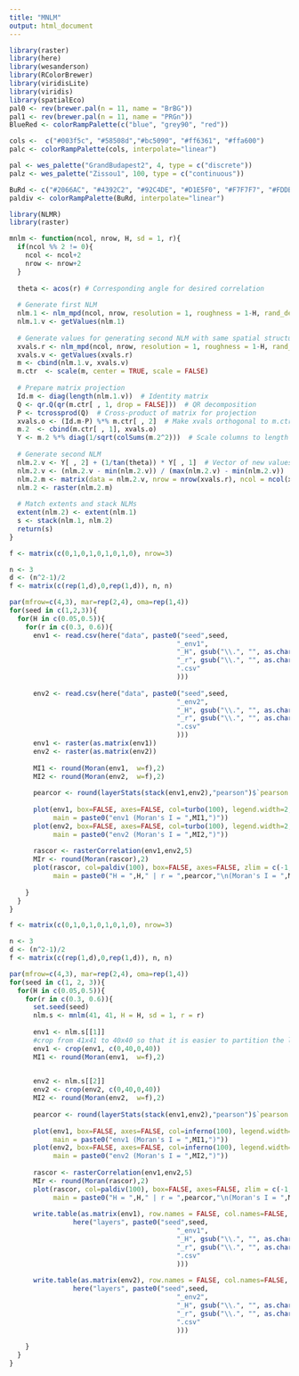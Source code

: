 ```yaml
---
title: "MNLM"
output: html_document
---
```

```r
library(raster)
library(here)
library(wesanderson)
library(RColorBrewer)
library(viridisLite)
library(viridis)
library(spatialEco)
pal0 <- rev(brewer.pal(n = 11, name = "BrBG"))
pal1 <- rev(brewer.pal(n = 11, name = "PRGn"))
BlueRed <- colorRampPalette(c("blue", "grey90", "red")) 

cols <-  c("#003f5c", "#58508d","#bc5090", "#ff6361", "#ffa600")
palc <- colorRampPalette(cols, interpolate="linear")

pal <- wes_palette("GrandBudapest2", 4, type = c("discrete"))
palz <- wes_palette("Zissou1", 100, type = c("continuous"))

BuRd <- c("#2066AC", "#4392C2", "#92C4DE", "#D1E5F0", "#F7F7F7", "#FDDBC6", "#F4A581", "#D5604C", "#B2182B")
paldiv <- colorRampPalette(BuRd, interpolate="linear")
```

```r
library(NLMR)
library(raster)

mnlm <- function(ncol, nrow, H, sd = 1, r){
  if(ncol %% 2 != 0){
    ncol <- ncol+2
    nrow <- nrow+2
  }
  
  theta <- acos(r) # Corresponding angle for desired correlation
  
  # Generate first NLM
  nlm.1 <- nlm_mpd(ncol, nrow, resolution = 1, roughness = 1-H, rand_dev = sd, rescale = TRUE, verbose = TRUE)
  nlm.1.v <- getValues(nlm.1)
  
  # Generate values for generating second NLM with same spatial structure
  xvals.r <- nlm_mpd(ncol, nrow, resolution = 1, roughness = 1-H, rand_dev = sd, rescale = TRUE, verbose = TRUE)
  xvals.v <- getValues(xvals.r)
  m <- cbind(nlm.1.v, xvals.v)
  m.ctr  <- scale(m, center = TRUE, scale = FALSE)   
  
  # Prepare matrix projection
  Id.m <- diag(length(nlm.1.v))  # Identity matrix
  Q <- qr.Q(qr(m.ctr[ , 1, drop = FALSE]))  # QR decomposition
  P <- tcrossprod(Q)  # Cross-product of matrix for projection
  xvals.o <- (Id.m-P) %*% m.ctr[ , 2]  # Make xvals orthogonal to m.ctr
  m.2  <- cbind(m.ctr[ , 1], xvals.o)
  Y <- m.2 %*% diag(1/sqrt(colSums(m.2^2)))  # Scale columns to length 1
  
  # Generate second NLM
  nlm.2.v <- Y[ , 2] + (1/tan(theta)) * Y[ , 1]  # Vector of new values
  nlm.2.v <- (nlm.2.v - min(nlm.2.v)) / (max(nlm.2.v) - min(nlm.2.v))  # Scale new values from 0 to 1
  nlm.2.m <- matrix(data = nlm.2.v, nrow = nrow(xvals.r), ncol = ncol(xvals.r), byrow = TRUE)
  nlm.2 <- raster(nlm.2.m)
  
  # Match extents and stack NLMs
  extent(nlm.2) <- extent(nlm.1)  
  s <- stack(nlm.1, nlm.2)
  return(s)
}
```

```r
f <- matrix(c(0,1,0,1,0,1,0,1,0), nrow=3)

n <- 3
d <- (n^2-1)/2
f <- matrix(c(rep(1,d),0,rep(1,d)), n, n)

par(mfrow=c(4,3), mar=rep(2,4), oma=rep(1,4))
for(seed in c(1,2,3)){
  for(H in c(0.05,0.5)){
    for(r in c(0.3, 0.6)){
      env1 <- read.csv(here("data", paste0("seed",seed,
                                          "_env1",
                                          "_H", gsub("\\.", "", as.character(H*100)),
                                          "_r", gsub("\\.", "", as.character(r*100)),
                                          ".csv"
                                          )))
      
      env2 <- read.csv(here("data", paste0("seed",seed,
                                          "_env2",
                                          "_H", gsub("\\.", "", as.character(H*100)),
                                          "_r", gsub("\\.", "", as.character(r*100)),
                                          ".csv"
                                          )))
      env1 <- raster(as.matrix(env1))
      env2 <- raster(as.matrix(env2))
    
      MI1 <- round(Moran(env1,  w=f),2)
      MI2 <- round(Moran(env2,  w=f),2)
      
      pearcor <- round(layerStats(stack(env1,env2),"pearson")$`pearson correlation coefficient`,1)[1,2]
      
      plot(env1, box=FALSE, axes=FALSE, col=turbo(100), legend.width=2, 
           main = paste0("env1 (Moran's I = ",MI1,")"))
      plot(env2, box=FALSE, axes=FALSE, col=turbo(100), legend.width=2,
           main = paste0("env2 (Moran's I = ",MI2,")"))
      
      rascor <- rasterCorrelation(env1,env2,5)
      MIr <- round(Moran(rascor),2)
      plot(rascor, col=paldiv(100), box=FALSE, axes=FALSE, zlim = c(-1,1),
           main = paste0("H = ",H," | r = ",pearcor,"\n(Moran's I = ",MIr,")"), legend.width=2)
      
    }
  }
}

```

```r
f <- matrix(c(0,1,0,1,0,1,0,1,0), nrow=3)

n <- 3
d <- (n^2-1)/2
f <- matrix(c(rep(1,d),0,rep(1,d)), n, n)

par(mfrow=c(4,3), mar=rep(2,4), oma=rep(1,4))
for(seed in c(1, 2, 3)){
  for(H in c(0.05,0.5)){
    for(r in c(0.3, 0.6)){
      set.seed(seed)
      nlm.s <- mnlm(41, 41, H = H, sd = 1, r = r)
    
      env1 <- nlm.s[[1]]
      #crop from 41x41 to 40x40 so that it is easier to partition the landscape for grid sampling later
      env1 <- crop(env1, c(0,40,0,40))
      MI1 <- round(Moran(env1,  w=f),2)

      
      env2 <- nlm.s[[2]]
      env2 <- crop(env2, c(0,40,0,40))
      MI2 <- round(Moran(env2,  w=f),2)
      
      pearcor <- round(layerStats(stack(env1,env2),"pearson")$`pearson correlation coefficient`,1)[1,2]
      
      plot(env1, box=FALSE, axes=FALSE, col=inferno(100), legend.width=2, 
           main = paste0("env1 (Moran's I = ",MI1,")"))
      plot(env2, box=FALSE, axes=FALSE, col=inferno(100), legend.width=2,
           main = paste0("env2 (Moran's I = ",MI2,")"))
      
      rascor <- rasterCorrelation(env1,env2,5)
      MIr <- round(Moran(rascor),2)
      plot(rascor, col=paldiv(100), box=FALSE, axes=FALSE, zlim = c(-1,1),
           main = paste0("H = ",H," | r = ",pearcor,"\n(Moran's I = ",MIr,")"), legend.width=2)
      
      write.table(as.matrix(env1), row.names = FALSE, col.names=FALSE, sep=",",
                here("layers", paste0("seed",seed,
                                          "_env1",
                                          "_H", gsub("\\.", "", as.character(H*100)),
                                          "_r", gsub("\\.", "", as.character(r*100)),
                                          ".csv"
                                          )))
      
      write.table(as.matrix(env2), row.names = FALSE, col.names=FALSE, sep=",",
                here("layers", paste0("seed",seed,
                                          "_env2",
                                          "_H", gsub("\\.", "", as.character(H*100)),
                                          "_r", gsub("\\.", "", as.character(r*100)),
                                          ".csv"
                                          )))
      
    }
  }
}

```

